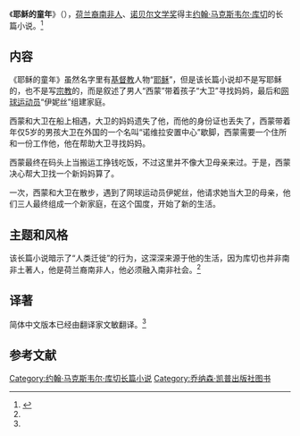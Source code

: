 《'''耶稣的童年'''》（{{lang-en|'''The Childhood of Jesus'''}}），[[荷兰裔南非人|荷兰裔南非人]]、[[诺贝尔文学奖|诺贝尔文学奖]]得主[[约翰·马克斯韦尔·库切|约翰·马克斯韦尔·库切]]的长篇小说。<ref name="papa" >{{cite book |author=约翰·马克斯韦尔·库切 |title=《耶稣的童年》|year=2013-03-01 |publisher=浙江文艺出版社 |location=杭州市 |pages= |isbn=9787533936051 |language=zh-hans}}</ref>

==内容==
《耶稣的童年》虽然名字里有[[基督教|基督教]]人物“[[耶稣|耶稣]]”，但是该长篇小说却不是写耶稣的，也不是写[[宗教|宗教]]的，而是叙述了男人“西蒙”带着孩子“大卫”寻找妈妈，最后和[[网球|网球运动员]]“伊妮丝”组建家庭。

西蒙和大卫在船上相遇，大卫的妈妈遗失了他，而他的身份证也丢失了，西蒙带着年仅5岁的男孩大卫在外国的一个名叫“诺维拉安置中心”歇脚，西蒙需要一个住所和一份工作他，他在帮助大卫寻找妈妈。

西蒙最终在码头上当搬运工挣钱吃饭，不过这里并不像大卫母亲来过。于是，西蒙决心帮大卫找一个新妈妈算了。

一次，西蒙和大卫在散步，遇到了网球运动员伊妮丝，他请求她当大卫的母亲，他们三人最终组成一个新家庭，在这个国度，开始了新的生活。

==主题和风格==
该长篇小说暗示了“人类迁徙”的行为，这深深来源于他的生活，因为库切也并非南非土著人，他是荷兰裔南非人，他必须融入南非社会。<ref name="papa" />

==译著==
简体中文版本已经由翻译家文敏翻译。<ref name="papa" />

==参考文献==
{{reflist}}

{{约翰·马克斯韦尔·库切作品}}

{{DEFAULTSORT:Y耶}}
[[Category:约翰·马克斯韦尔·库切长篇小说|Category:约翰·马克斯韦尔·库切长篇小说]]
[[Category:乔纳森·凯普出版社图书|Category:乔纳森·凯普出版社图书]]